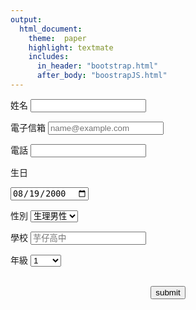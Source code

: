 ```yaml
---
output:
  html_document:
    theme:  paper
    highlight: textmate
    includes:
      in_header: "bootstrap.html"
      after_body: "boostrapJS.html"
---
```

<div class="form-group">
<label for="formGroupExampleInput">姓名</label>
<input type="text" class="form-control" id="formGroupExampleInput">
</div>
<form>
<div class="form-group">
<label for="exampleFormControlInput1">電子信箱</label>
<input type="email" class="form-control" id="exampleFormControlInput1" placeholder="name@example.com">
</div>
<div class="form-group">
<label for="formGroupExampleInput">電話</label>
<input type="number" class="form-control" id="formGroupExampleInput">
</div>
<div class="form-group row">
<label for="example-date-input" class="col-2 col-form-label">生日</label>
<div class="col-10">
<input class="form-control" type="date" value="2000-08-19" id="example-date-input">
</div>
</div>
<div class="form-group">
<label for="exampleFormControlSelect1">性別</label>
<select class="form-control" id="exampleFormControlSelect1">
<option>生理男性</option>
<option>生理女性</option>
</select>
</div>
<div class="form-group">
<label for="formGroupExampleInput">學校</label>
<input type="text" class="form-control" id="formGroupExampleInput" placeholder="芋仔高中">
</div>

<div class="form-group">
<label for="exampleFormControlSelect1">年級</label>
<select class="form-control" id="exampleFormControlSelect1">
<option>1</option>
<option>2</option>
<option>3</option>
<option>其他</option>
</select>
</div>
</div>
<br>
<center>
<a href="questionnaire.html">
<button type="button" class="btn btn-outline-success">submit</button></a>
</a>
</center>
</form>